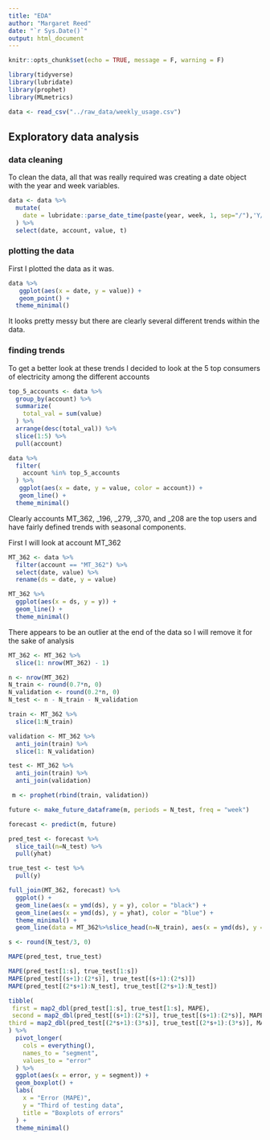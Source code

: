 ```yaml
---
title: "EDA"
author: "Margaret Reed"
date: "`r Sys.Date()`"
output: html_document
---
```


```r
knitr::opts_chunk$set(echo = TRUE, message = F, warning = F)
```

```r
library(tidyverse)
library(lubridate)
library(prophet)
library(MLmetrics)
```


```r
data <- read_csv("../raw_data/weekly_usage.csv")
```
## Exploratory data analysis

### data cleaning

To clean the data, all that was really required was creating a date object with the year and week variables.

```r
data <- data %>%
  mutate(
    date = lubridate::parse_date_time(paste(year, week, 1, sep="/"),'Y/W/w')
  ) %>%
  select(date, account, value, t)
```

### plotting the data

First I plotted the data as it was. 


```r
data %>%
   ggplot(aes(x = date, y = value)) +
   geom_point() +
  theme_minimal()
```


It looks pretty messy but there are clearly several different trends within the data.

### finding trends

To get a better look at these trends I decided to look at the 5 top consumers of electricity among the different accounts

```r
top_5_accounts <- data %>%
  group_by(account) %>%
  summarize(
    total_val = sum(value)
  ) %>%
  arrange(desc(total_val)) %>%
  slice(1:5) %>%
  pull(account)

data %>%
  filter(
    account %in% top_5_accounts
  ) %>%
   ggplot(aes(x = date, y = value, color = account)) +
   geom_line() +
  theme_minimal()
```


Clearly accounts MT_362, _196, _279, _370, and _208 are the top users and have fairly defined trends with seasonal components. 


First I will look at account MT_362

```r
MT_362 <- data %>%
  filter(account == "MT_362") %>%
  select(date, value) %>%
  rename(ds = date, y = value)

MT_362 %>%
  ggplot(aes(x = ds, y = y)) +
  geom_line() +
  theme_minimal()
```

There appears to be an outlier at the end of the data so I will remove it for the sake of analysis

```r
MT_362 <- MT_362 %>%
  slice(1: nrow(MT_362) - 1)
```



```r
n <- nrow(MT_362)
N_train <- round(0.7*n, 0)
N_validation <- round(0.2*n, 0)
N_test <- n - N_train - N_validation

train <- MT_362 %>%
  slice(1:N_train)

validation <- MT_362 %>%
  anti_join(train) %>%
  slice(1: N_validation)

test <- MT_362 %>%
  anti_join(train) %>%
  anti_join(validation)

 m <- prophet(rbind(train, validation))
```


```r
future <- make_future_dataframe(m, periods = N_test, freq = "week")
```

```r
forecast <- predict(m, future)
```


```r
pred_test <- forecast %>%
  slice_tail(n=N_test) %>%
  pull(yhat)

true_test <- test %>%
  pull(y)
```


```r
full_join(MT_362, forecast) %>%
  ggplot() +
  geom_line(aes(x = ymd(ds), y = y), color = "black") +
  geom_line(aes(x = ymd(ds), y = yhat), color = "blue") +
  theme_minimal() +
  geom_line(data = MT_362%>%slice_head(n=N_train), aes(x = ymd(ds), y = y), color = "grey")
```
```r
s <- round(N_test/3, 0)

MAPE(pred_test, true_test)

MAPE(pred_test[1:s], true_test[1:s])
MAPE(pred_test[(s+1):(2*s)], true_test[(s+1):(2*s)])
MAPE(pred_test[(2*s+1):N_test], true_test[(2*s+1):N_test])
```

```r
tibble(
 first = map2_dbl(pred_test[1:s], true_test[1:s], MAPE),
 second = map2_dbl(pred_test[(s+1):(2*s)], true_test[(s+1):(2*s)], MAPE),
third = map2_dbl(pred_test[(2*s+1):(3*s)], true_test[(2*s+1):(3*s)], MAPE)
) %>%
  pivot_longer(
    cols = everything(),
    names_to = "segment",
    values_to = "error"
  ) %>%
  ggplot(aes(x = error, y = segment)) +
  geom_boxplot() +
  labs(
    x = "Error (MAPE)",
    y = "Third of testing data",
    title = "Boxplots of errors"
  ) +
  theme_minimal()
```


